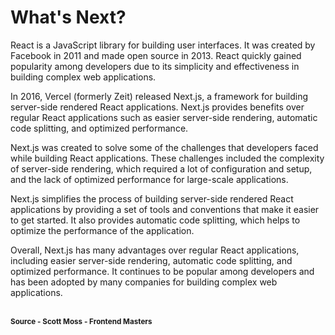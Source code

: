 # What's Next?

React is a JavaScript library for building user interfaces. It was created by Facebook in 2011 and made open source in 2013. React quickly gained popularity among developers due to its simplicity and effectiveness in building complex web applications.

In 2016, Vercel (formerly Zeit) released Next.js, a framework for building server-side rendered React applications. Next.js provides benefits over regular React applications such as easier server-side rendering, automatic code splitting, and optimized performance.

Next.js was created to solve some of the challenges that developers faced while building React applications. These challenges included the complexity of server-side rendering, which required a lot of configuration and setup, and the lack of optimized performance for large-scale applications.

Next.js simplifies the process of building server-side rendered React applications by providing a set of tools and conventions that make it easier to get started. It also provides automatic code splitting, which helps to optimize the performance of the application.

Overall, Next.js has many advantages over regular React applications, including easier server-side rendering, automatic code splitting, and optimized performance. It continues to be popular among developers and has been adopted by many companies for building complex web applications.

<br />

<small>
  <b>Source - Scott Moss - Frontend Masters</b>
</small>

